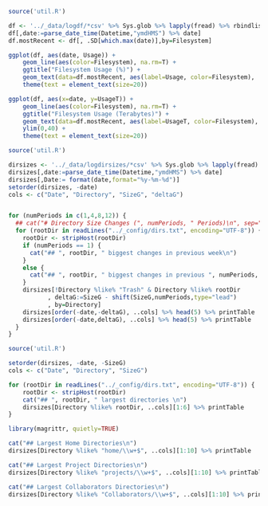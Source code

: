 ```r
source('util.R')

df <- '../_data/logdf/*csv' %>% Sys.glob %>% lapply(fread) %>% rbindlist
df[,date:=parse_date_time(Datetime,"ymdHMS") %>% date]
df.mostRecent <- df[, .SD[which.max(date)],by=Filesystem]

ggplot(df, aes(date, Usage)) +
    geom_line(aes(color=Filesystem), na.rm=T) +
    ggtitle("Filesystem Usage (%)") +
    geom_text(data=df.mostRecent, aes(label=Usage, color=Filesystem),  hjust = 0.9, vjust = -0.6, na.rm=T, size=7) +
    theme(text = element_text(size=20))

ggplot(df, aes(x=date, y=UsageT)) +
    geom_line(aes(color=Filesystem), na.rm=T) +
    ggtitle("Filesystem Usage (Terabytes)") +
    geom_text(data=df.mostRecent, aes(label=UsageT, color=Filesystem),  hjust = 0.9, vjust = -0.6, na.rm=T, size=7) +
    ylim(0,40) +
    theme(text = element_text(size=20))

```

```r
source('util.R')

dirsizes <- '../_data/logdirsizes/*csv' %>% Sys.glob %>% lapply(fread) %>% rbindlist
dirsizes[,date:=parse_date_time(Datetime,"ymdHMS") %>% date]
dirsizes[,Date:= format(date,format="%y-%m-%d")]
setorder(dirsizes, -date)
cols <- c("Date", "Directory", "SizeG", "deltaG")


for (numPeriods in c(1,4,8,12)) {
  ## cat("# Directory Size Changes (", numPeriods, " Periods)\n", sep="")
  for (rootDir in readLines("../_config/dirs.txt", encoding="UTF-8")) {
    rootDir <- stripHost(rootDir)
    if (numPeriods == 1) {
      cat("## ", rootDir, " biggest changes in previous week\n")
    }
    else {
      cat("## ", rootDir, " biggest changes in previous ", numPeriods, " weeks\n")
    }
    dirsizes[!Directory %like% "Trash" & Directory %like% rootDir
           , deltaG:=SizeG - shift(SizeG,numPeriods,type="lead")
           , by=Directory]
    dirsizes[order(-date,-deltaG), ..cols] %>% head(5) %>% printTable
    dirsizes[order(-date,deltaG), ..cols] %>% head(5) %>% printTable
  }
}
```

```r
source('util.R')

setorder(dirsizes, -date, -SizeG)
cols <- c("Date", "Directory", "SizeG")

for (rootDir in readLines("../_config/dirs.txt", encoding="UTF-8")) {
    rootDir <- stripHost(rootDir)
    cat("## ", rootDir, " largest directories \n")
    dirsizes[Directory %like% rootDir, ..cols][1:6] %>% printTable
}
```

```r
library(magrittr, quietly=TRUE)

cat("## Largest Home Directories\n")
dirsizes[Directory %like% "home/\\w+$", ..cols][1:10] %>% printTable

cat("## Largest Project Directories\n")
dirsizes[Directory %like% "projects/\\w+$", ..cols][1:10] %>% printTable

cat("## Largest Collaborators Directories\n")
dirsizes[Directory %like% "Collaborators/\\w+$", ..cols][1:10] %>% printTable
```
